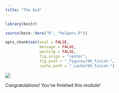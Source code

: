 ---
title: "The End"
---

```{r setup, include = FALSE, message = FALSE, warning = FALSE}
library(knitr)

source(here::here("R", "helpers.R"))

opts_chunk$set(eval = FALSE,
               message = FALSE,
               warning = FALSE,
               fig.align = "center",
               fig.path = "_figures/99_finish-",
               cache.path = "_cache/99_finish-")
```

![](/assets/images/clapping_penguine.gif){fig-alt="A Clapping, Cartoon Penguine"}

Congratulations! You've finished this module!
